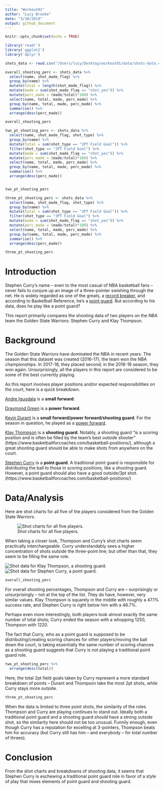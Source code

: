 ```yaml
---
title: "Workout01"
author: "Lucy Brooke"
date: "3/10/2019"
output: github_document
---
```


```r
knitr::opts_chunk$set(echo = TRUE)
```

```r
library('readr')
library('ggplot2')
library('dplyr')
```

```r
shots_data <- read.csv("/Users/lucy/Desktop/workout01/data/shots-data.csv")
```

```r

overall_shooting_perc <- shots_data %>%
  select(name, shot_made_flag) %>%
  group_by(name) %>%
  mutate(total = length(shot_made_flag)) %>%
  mutate(made = sum(shot_made_flag == "shot_yes")) %>%
  mutate(perc_made = (made/total)*100) %>%
  select(name, total, made, perc_made) %>%
  group_by(name, total, made, perc_made) %>%
  summarise() %>%
  arrange(desc(perc_made))

overall_shooting_perc
```

```r
two_pt_shooting_perc <- shots_data %>%
  select(name, shot_made_flag, shot_type) %>%
  group_by(name) %>%
  mutate(total = sum(shot_type == "2PT Field Goal")) %>%
  filter(shot_type == "2PT Field Goal") %>%
  mutate(made = sum(shot_made_flag == "shot_yes")) %>%
  mutate(perc_made = (made/total)*100) %>%
  select(name, total, made, perc_made) %>%
  group_by(name, total, made, perc_made) %>%
  summarise() %>%
  arrange(desc(perc_made))


two_pt_shooting_perc
```

```r
three_pt_shooting_perc <- shots_data %>%
  select(name, shot_made_flag, shot_type) %>%
  group_by(name) %>%
  mutate(total = sum(shot_type == "3PT Field Goal")) %>%
  filter(shot_type == "3PT Field Goal") %>%
  mutate(made = sum(shot_made_flag == "shot_yes")) %>%
  mutate(perc_made = (made/total)*100) %>%
  select(name, total, made, perc_made) %>%
  group_by(name, total, made, perc_made) %>%
  summarise() %>%
  arrange(desc(perc_made))

three_pt_shooting_perc
```



# **Introduction**

Stephen Curry's name -- even to the most casual of NBA basketball fans -- never fails to conjure up an image of a three-pointer swishing through the net. He is widely regarded as one of the greats, a [record breaker](https://www.basketball-reference.com/leaders/fg3_season.html), and according to Basketball Reference, he's a [point guard](https://www.basketball-reference.com/players/c/curryst01.html). But according to his data, does he play like a point guard?

This report primarily compares the shooting data of two players on the NBA team the Golden State Warriors: Stephen Curry and Klay Thompson. 

# **Background**
The Golden State Warriors have dominated the NBA in recent years. The season that this dataset was created (2016-17), the team won the NBA championships. In 2017-18, they placed second; in the 2018-19 season, they won again. Unsurprisingly, all the players in this report are considered to be some of the best currently playing. 

As this report involves player positions and/or expected responsibilities on the court, here is a quick breakdown. 

[Andre Iguodala](https://www.basketball-reference.com/players/i/iguodan01.html) is a **small forward**. 

[Draymond Green](https://www.basketball-reference.com/players/g/greendr01.html) is a **power forward**.

[Kevin Durant](https://www.basketball-reference.com/players/d/duranke01.html) is a **small forward/power forward/shooting guard**. For the season in question, he played as a [power forward](https://www.basketball-reference.com/teams/GSW/2017.html).

[Klay Thompson](https://www.basketball-reference.com/players/t/thompkl01.html) is a **shooting guard**. Notably, a shooting guard "is a scoring position and is often be filled by the team's best outside shooter" (https://www.basketballforcoaches.com/basketball-positions/), although a great shooting guard should be able to make shots from anywhere on the court.

[Stephen Curry](https://www.basketball-reference.com/players/c/curryst01.html) is a **point guard**. A traditional point guard is responsible for distributing the ball to those in scoring positions, like a shooting guard. However, a point guard should also have a good outside/3pt shot. (https://www.basketballforcoaches.com/basketball-positions/)

# **Data/Analysis**
Here are shot charts for all five of the players considered from the Golden State Warriors. 

![Shot charts for all five players.](/Users/lucy/Desktop/workout01/images/gsw-shot-charts.png)

When taking a closer look, Thompson and Curry's shot charts seem practically interchangeable. Curry understandably sees a higher concentration of shots outside the three-point line; but other than that, they seem to be filling the same role.

![Shot data for Klay Thompson, a shooting guard.](/Users/lucy/Desktop/workout01/images/klay-thompson-shot-chart.png)
![Shot data for Stephen Curry, a point guard.](/Users/lucy/Desktop/workout01/images/stephen-curry-shot-chart.png)
```r
overall_shooting_perc
```

For overall shooting percentages, Thompson and Curry are -- surprisingly or unsurprisingly -- not at the top of the list. They do have, however, very similar values. Klay Thompson is squarely in the middle with roughly a 47.1% success rate, and Stephen Curry is right below him with a 46.7%. 
 
Perhaps even more interestingly, both players took almost exactly the same number of total shots; Curry ended the season with a whopping 1250, Thompson with 1220.

The fact that Curry, who as a point guard is supposed to be distributing/creating scoring chances for other players/moving the ball down the court, is taking essentially the same number of scoring chances as a shooting guard suggests that Curry is not playing a traditional point guard role. 
```r
two_pt_shooting_perc %>%
  arrange(desc(total))
```
Here, the total 2pt field goals taken by Curry represent a more standard breakdown of points -- Durant and Thompson take the most 2pt shots, while Curry stays more outside.
```r
three_pt_shooting_perc
```

When the data is limited to three point shots, the similarity of the roles Thompson and Curry are playing continues to stand out. Ideally both a traditional point guard and a shooting guard should have a strong outside shot, so the similarity here should not be too unusual. Funnily enough, even though Curry has a reputation for excelling at 3-pointers, Thompson beats him for accuracy (but Curry still has him -- and everybody -- for total number of threes).


# **Conclusion**
From the shot charts and breakdowns of shooting data, it seems that Stephen Curry is eschewing a traditional point guard role in favor of a style of play that mixes elements of point guard and shooting guard.


